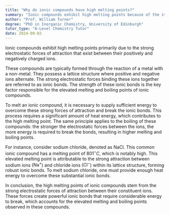 ```yaml
---
title: "Why do ionic compounds have high melting points?"
summary: "Ionic compounds exhibit high melting points because of the strong electrostatic attractions between their positively and negatively charged ions."
author: "Prof. William Turner"
degree: "PhD in Inorganic Chemistry, University of Edinburgh"
tutor_type: "A-Level Chemistry Tutor"
date: 2024-09-02
---
```


Ionic compounds exhibit high melting points primarily due to the strong electrostatic forces of attraction that exist between their positively and negatively charged ions.

These compounds are typically formed through the reaction of a metal with a non-metal. They possess a lattice structure where positive and negative ions alternate. The strong electrostatic forces binding these ions together are referred to as ionic bonds. The strength of these ionic bonds is the key factor responsible for the elevated melting and boiling points of ionic compounds.

To melt an ionic compound, it is necessary to supply sufficient energy to overcome these strong forces of attraction and break the ionic bonds. This process requires a significant amount of heat energy, which contributes to the high melting point. The same principle applies to the boiling of these compounds: the stronger the electrostatic forces between the ions, the more energy is required to break the bonds, resulting in higher melting and boiling points.

For instance, consider sodium chloride, denoted as NaCl. This common ionic compound has a melting point of $801^\circ C$, which is notably high. This elevated melting point is attributable to the strong attraction between sodium ions ($\text{Na}^+$) and chloride ions ($\text{Cl}^-$) within its lattice structure, forming robust ionic bonds. To melt sodium chloride, one must provide enough heat energy to overcome these substantial ionic bonds.

In conclusion, the high melting points of ionic compounds stem from the strong electrostatic forces of attraction between their constituent ions. These forces create powerful ionic bonds that require considerable energy to break, which accounts for the elevated melting and boiling points observed in these compounds.
    